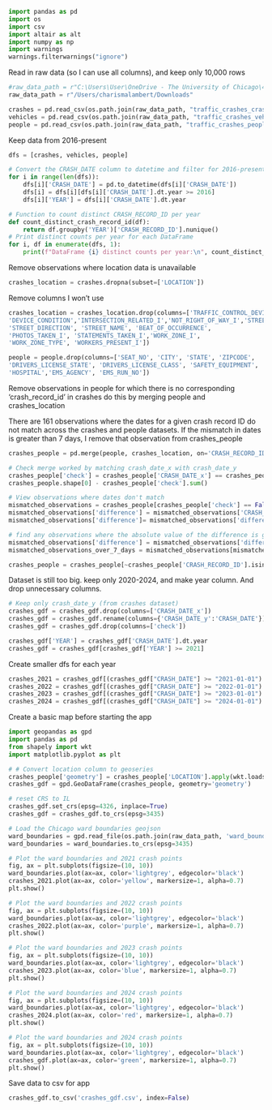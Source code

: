 

```python
import pandas as pd
import os
import csv
import altair as alt
import numpy as np
import warnings
warnings.filterwarnings("ignore")
```

Read in raw data (so I can use all columns), and keep only 10,000 rows 

```python
#raw_data_path = r"C:\Users\User\OneDrive - The University of Chicago\4_DAP-2\Final Project Data"
raw_data_path = r"/Users/charismalambert/Downloads" 

crashes = pd.read_csv(os.path.join(raw_data_path, "traffic_crashes_crashes.csv"))
vehicles = pd.read_csv(os.path.join(raw_data_path, "traffic_crashes_vehicles.csv"))
people = pd.read_csv(os.path.join(raw_data_path, "traffic_crashes_people.csv"))
```

Keep data from 2016-present 
```python
dfs = [crashes, vehicles, people]

# Convert the CRASH_DATE column to datetime and filter for 2016-present
for i in range(len(dfs)):
    dfs[i]['CRASH_DATE'] = pd.to_datetime(dfs[i]['CRASH_DATE'])
    dfs[i] = dfs[i][dfs[i]['CRASH_DATE'].dt.year >= 2016]
    dfs[i]['YEAR'] = dfs[i]['CRASH_DATE'].dt.year

```


```python
# Function to count distinct CRASH_RECORD_ID per year
def count_distinct_crash_record_id(df):
    return df.groupby('YEAR')['CRASH_RECORD_ID'].nunique()
# Print distinct counts per year for each DataFrame
for i, df in enumerate(dfs, 1):
    print(f"DataFrame {i} distinct counts per year:\n", count_distinct_crash_record_id(df), "\n")
```

Remove observations where location data is unavailable 
```python
crashes_location = crashes.dropna(subset=['LOCATION'])
```

Remove columns I won't use 
```python
crashes_location = crashes_location.drop(columns=['TRAFFIC_CONTROL_DEVICE', 
'DEVICE_CONDITION','INTERSECTION_RELATED_I','NOT_RIGHT_OF_WAY_I','STREET_NO',
'STREET_DIRECTION', 'STREET_NAME', 'BEAT_OF_OCCURRENCE',
'PHOTOS_TAKEN_I', 'STATEMENTS_TAKEN_I','WORK_ZONE_I',
'WORK_ZONE_TYPE', 'WORKERS_PRESENT_I'])

people = people.drop(columns=['SEAT_NO', 'CITY', 'STATE', 'ZIPCODE',
'DRIVERS_LICENSE_STATE', 'DRIVERS_LICENSE_CLASS', 'SAFETY_EQUIPMENT',
'HOSPITAL','EMS_AGENCY', 'EMS_RUN_NO'])
```

Remove observations in people for which there is no corresponding 'crash_record_id' in crashes
do this by merging people and crashes_location

There are 161 observations where the dates for a given crash record ID do not match across the crashes and people datasets. If the mismatch in dates is greater than 7 days, I remove that observation from crashes_people

```python
crashes_people = pd.merge(people, crashes_location, on='CRASH_RECORD_ID', how='inner')

# Check merge worked by matching crash_date_x with crash_date_y
crashes_people['check'] = crashes_people['CRASH_DATE_x'] == crashes_people['CRASH_DATE_y']
crashes_people.shape[0] - crashes_people['check'].sum()

# View observations where dates don't match 
mismatched_observations = crashes_people[crashes_people['check'] == False]
mismatched_observations['difference'] = mismatched_observations['CRASH_DATE_x'] - mismatched_observations['CRASH_DATE_y']
mismatched_observations['difference']= mismatched_observations['difference'].dt.days

# find any observations where the absolute value of the difference is greater than 7, identify those in the main dataset, and remove them
mismatched_observations['difference'] = mismatched_observations['difference'].abs()
mismatched_observations_over_7_days = mismatched_observations[mismatched_observations['difference'] > 7]

crashes_people = crashes_people[~crashes_people['CRASH_RECORD_ID'].isin(mismatched_observations_over_7_days['CRASH_RECORD_ID'])]
```

Dataset is still too big. keep only 2020-2024, and make year column. And drop unnecessary columns. 

```python
# Keep only crash_date_y (from crashes dataset)
crashes_gdf = crashes_gdf.drop(columns=['CRASH_DATE_x'])
crashes_gdf = crashes_gdf.rename(columns={'CRASH_DATE_y':'CRASH_DATE'})
crashes_gdf = crashes_gdf.drop(columns=['check'])

crashes_gdf['YEAR'] = crashes_gdf['CRASH_DATE'].dt.year
crashes_gdf = crashes_gdf[crashes_gdf['YEAR'] >= 2021]
```

Create smaller dfs for each year 
```python
crashes_2021 = crashes_gdf[(crashes_gdf["CRASH_DATE"] >= "2021-01-01") & (crashes_gdf["CRASH_DATE"] <= "2021-12-31")]
crashes_2022 = crashes_gdf[(crashes_gdf["CRASH_DATE"] >= "2022-01-01") & (crashes_gdf["CRASH_DATE"] <= "2022-12-31")]
crashes_2023 = crashes_gdf[(crashes_gdf["CRASH_DATE"] >= "2023-01-01") & (crashes_gdf["CRASH_DATE"] <= "2023-12-31")]
crashes_2024 = crashes_gdf[(crashes_gdf["CRASH_DATE"] >= "2024-01-01") & (crashes_gdf["CRASH_DATE"] <= "2024-06-30")]
```

Create a basic map before starting the app
```python
import geopandas as gpd
import pandas as pd
from shapely import wkt
import matplotlib.pyplot as plt
```

```python
# # Convert location column to geoseries
crashes_people['geometry'] = crashes_people['LOCATION'].apply(wkt.loads)
crashes_gdf = gpd.GeoDataFrame(crashes_people, geometry='geometry')

# reset CRS to IL
crashes_gdf.set_crs(epsg=4326, inplace=True)
crashes_gdf = crashes_gdf.to_crs(epsg=3435)

# Load the Chicago ward boundaries geojson
ward_boundaries = gpd.read_file(os.path.join(raw_data_path, 'ward_boundaries.geojson'))
ward_boundaries = ward_boundaries.to_crs(epsg=3435)
```

```python
# Plot the ward boundaries and 2021 crash points
fig, ax = plt.subplots(figsize=(10, 10))
ward_boundaries.plot(ax=ax, color='lightgrey', edgecolor='black')
crashes_2021.plot(ax=ax, color='yellow', markersize=1, alpha=0.7)
plt.show()
```

```python
# Plot the ward boundaries and 2022 crash points
fig, ax = plt.subplots(figsize=(10, 10))
ward_boundaries.plot(ax=ax, color='lightgrey', edgecolor='black')
crashes_2022.plot(ax=ax, color='purple', markersize=1, alpha=0.7)
plt.show()
```


```python
# Plot the ward boundaries and 2023 crash points
fig, ax = plt.subplots(figsize=(10, 10))
ward_boundaries.plot(ax=ax, color='lightgrey', edgecolor='black')
crashes_2023.plot(ax=ax, color='blue', markersize=1, alpha=0.7)
plt.show()
```


```python
# Plot the ward boundaries and 2024 crash points
fig, ax = plt.subplots(figsize=(10, 10))
ward_boundaries.plot(ax=ax, color='lightgrey', edgecolor='black')
crashes_2024.plot(ax=ax, color='red', markersize=1, alpha=0.7)
plt.show()
```

```python
# Plot the ward boundaries and 2024 crash points
fig, ax = plt.subplots(figsize=(10, 10))
ward_boundaries.plot(ax=ax, color='lightgrey', edgecolor='black')
crashes_gdf.plot(ax=ax, color='green', markersize=1, alpha=0.7)
plt.show()
```



Save data to csv for app
```python
crashes_gdf.to_csv('crashes_gdf.csv', index=False)
```
